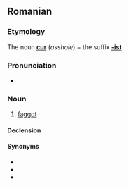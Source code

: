 ==Romanian==

===Etymology===
The noun '''[[cur]]''' (''asshole'') + the suffix '''[[-ist]]'''

===Pronunciation===
* {{IPA|/ku'rist/|lang=ro}}

===Noun===
{{ro-noun|m|curişti}}

# {{pejorative|lang=ro}} [[faggot]]

====Declension====
{{ro-noun-m|pl=curişti|def=curistul}}

====Synonyms====
* {{l|ro|fundaş}}
* {{l|ro|găozar}}
* {{l|ro|poponar}}
